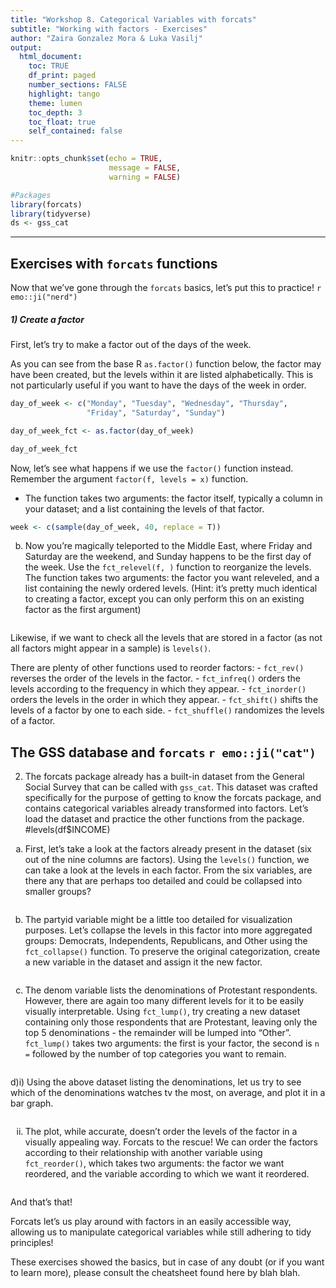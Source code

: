 ```yaml
---
title: "Workshop 8. Categorical Variables with forcats"
subtitle: "Working with factors - Exercises"
author: "Zaira Gonzalez Mora & Luka Vasilj"
output: 
  html_document:
    toc: TRUE
    df_print: paged
    number_sections: FALSE
    highlight: tango
    theme: lumen
    toc_depth: 3
    toc_float: true
    self_contained: false
---
```


```r
knitr::opts_chunk$set(echo = TRUE,
                      message = FALSE, 
                      warning = FALSE)

#Packages
library(forcats)
library(tidyverse)
ds <- gss_cat

```
---

## Exercises with `forcats` functions

Now that we've gone through the `forcats` basics, let's put this to practice! `r emo::ji("nerd")`

##### 1) Create a factor

First, let's try to make a factor out of the days of the week. 

As you can see from the base R `as.factor()` function below, the factor may have been created, but the levels within it are listed alphabetically. This is not particularly useful if you want to have the days of the week in order.

```r
day_of_week <- c("Monday", "Tuesday", "Wednesday", "Thursday", 
                 "Friday", "Saturday", "Sunday")

day_of_week_fct <- as.factor(day_of_week)

day_of_week_fct
```
Now, let's see what happens if we use the `factor()` function instead. Remember the argument `factor(f, levels = x)` function. 

* The function takes two arguments: the factor itself, typically a column in your dataset; and a list containing the levels of that factor.

```r
week <- c(sample(day_of_week, 40, replace = T))

```

b) Now you're magically teleported to the Middle East, where Friday and Saturday are the weekend, and Sunday happens to be the first day of the week. Use the `fct_relevel(f, )` function to reorganize the levels. The function takes two arguments: the factor you want releveled, and a list containing the newly ordered levels. (Hint: it's pretty much identical to creating a factor, except you can only perform this on an existing factor as the first argument)

```r

```

Likewise, if we want to check all the levels that are stored in a factor (as not all factors might appear in a sample) is `levels()`.

There are plenty of other functions used to reorder factors:
- `fct_rev()` reverses the order of the levels in the factor.
- `fct_infreq()` orders the levels according to the frequency in which they appear.
- `fct_inorder()` orders the levels in the order in which they appear.
- `fct_shift()` shifts the levels of a factor by one to each side.
- `fct_shuffle()` randomizes the levels of a factor.

## The GSS database and **`forcats`** `r emo::ji("cat")`

2) The forcats package already has a built-in dataset from the General Social Survey that can be called with `gss_cat`. This dataset was crafted specifically for the purpose of getting to know the forcats package, and contains categorical variables already transformed into factors. Let's load the dataset and practice the other functions from the package. #levels(df$INCOME)

a) First, let's take a look at the factors already present in the dataset (six out of the nine columns are factors). Using the `levels()` function, we can take a look at the levels in each factor. From the six variables, are there any that are perhaps too detailed and could be collapsed into smaller groups?

```r

```

b) The partyid variable might be a little too detailed for visualization purposes. Let's collapse the levels in this factor into more aggregated groups: Democrats, Independents, Republicans, and Other using the `fct_collapse()` function. To preserve the original categorization, create a new variable in the dataset and assign it the new factor.

```r

```

c) The denom variable lists the denominations of Protestant respondents. However, there are again too many different levels for it to be easily visually interpretable. Using `fct_lump()`, try creating a new dataset containing only those respondents that are Protestant, leaving only the top 5 denominations - the remainder will be lumped into "Other". `fct_lump()` takes two arguments: the first is your factor, the second is `n = ` followed by the number of top categories you want to remain.

```r

```


d)i) Using the above dataset listing the denominations, let us try to see which of the denominations watches tv the most, on average, and plot it in a bar graph. 

```r

```

ii) The plot, while accurate, doesn't order the levels of the factor in a visually appealing way. Forcats to the rescue! We can order the factors according to their relationship with another variable using `fct_reorder()`, which takes two arguments: the factor we want reordered, and the variable according to which we want it reordered.

```r

```

And that's that!

Forcats let's us play around with factors in an easily accessible way, allowing us to manipulate categorical variables while still adhering to tidy principles! 

These exercises showed the basics, but in case of any doubt (or if you want to learn more), please consult the cheatsheet found here by blah blah.
